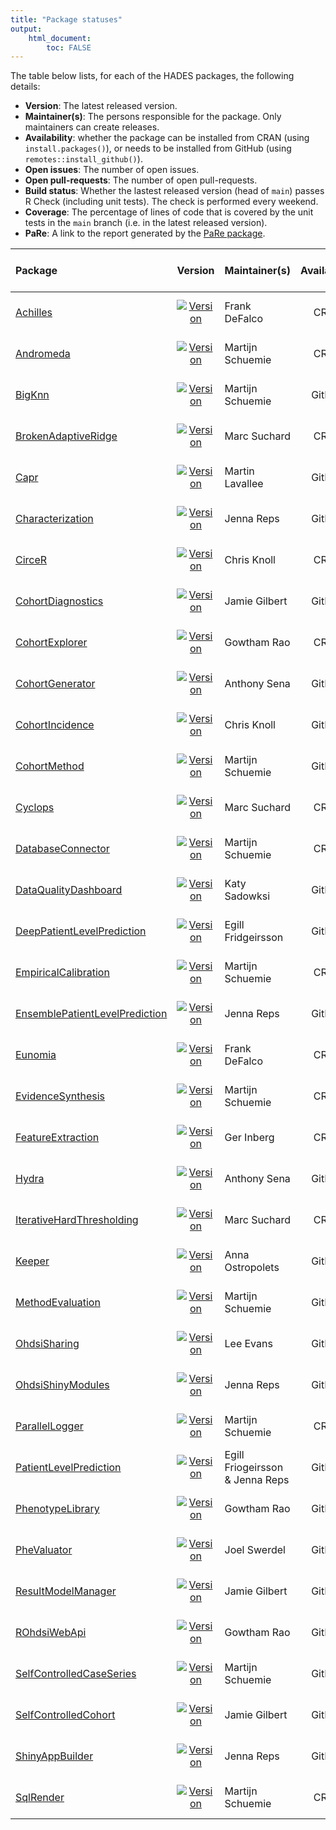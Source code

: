 ```yaml
---
title: "Package statuses"
output: 
    html_document:
        toc: FALSE
---
```


The table below lists, for each of the HADES packages, the following details:

- **Version**: The latest released version.
- **Maintainer(s)**: The persons responsible for the package. Only maintainers can create releases.
- **Availability**: whether the package can be installed from CRAN (using `install.packages()`), or needs to be installed from GitHub (using `remotes::install_github()`).
- **Open issues**: The number of open issues.
- **Open pull-requests**: The number of open pull-requests.
- **Build status**: Whether the lastest released version (head of `main`) passes R Check (including unit tests). The check is performed every weekend.
- **Coverage**: The percentage of lines of code that is covered by the unit tests in the `main` branch (i.e. in the latest released version).
- **PaRe**: A link to the report generated by the [PaRe package](https://darwin-eu-dev.github.io/PaRe/).

| Package            | Version | Maintainer(s)   | Availability | Open issues | Open pull-requests | Build status | Coverage   | PaRe   |
| :----------------- | :----: |:--------------- | :------: | :------: | :------: | :------------: | :----------: | :------ |
| [Achilles](https://github.com/OHDSI/Achilles) | [![Version](https://img.shields.io/github/r-package/v/ohdsi/Achilles?label=%20)](https://ohdsi.github.io/Achilles/) | Frank DeFalco | CRAN | [![Open issues](https://img.shields.io/github/issues-raw/OHDSI/Achilles?label=%20)](https://github.com/OHDSI/Achilles/issues) | [![Open pull-requests](https://img.shields.io/github/issues-pr-raw/OHDSI/Achilles?label=%20)](https://github.com/OHDSI/Achilles/pulls) | [![Build Status](https://github.com/ohdsi/Achilles/actions/workflows/R_CMD_check_main_weekly.yaml/badge.svg)](https://github.com/OHDSI/Achilles/actions/workflows/R_CMD_check_main_weekly.yaml) | [![codecov.io](https://codecov.io/github/OHDSI/Achilles/coverage.svg?branch=main)](https://codecov.io/github/OHDSI/Achilles?branch=main) | [Report](https://ohdsi.github.io/HadesFiles/pare_reports/Achilles.html)
| [Andromeda](https://github.com/OHDSI/Andromeda) | [![Version](https://img.shields.io/github/r-package/v/ohdsi/Andromeda?label=%20)](https://ohdsi.github.io/Andromeda/) | Martijn Schuemie | CRAN | [![Open issues](https://img.shields.io/github/issues-raw/OHDSI/Andromeda?label=%20)](https://github.com/OHDSI/Andromeda/issues) | [![Open pull-requests](https://img.shields.io/github/issues-pr-raw/OHDSI/Andromeda?label=%20)](https://github.com/OHDSI/Andromeda/pulls) | [![Build Status](https://github.com/ohdsi/Andromeda/actions/workflows/R_CMD_check_main_weekly.yaml/badge.svg)](https://github.com/OHDSI/Andromeda/actions/workflows/R_CMD_check_main_weekly.yaml) | [![codecov.io](https://codecov.io/github/OHDSI/Andromeda/coverage.svg?branch=main)](https://codecov.io/github/OHDSI/Andromeda?branch=main) | [Report](https://ohdsi.github.io/HadesFiles/pare_reports/Andromeda.html)
| [BigKnn](https://github.com/OHDSI/BigKnn) | [![Version](https://img.shields.io/github/r-package/v/ohdsi/BigKnn?label=%20)](https://ohdsi.github.io/BigKnn/) | Martijn Schuemie  | GitHub | [![Open issues](https://img.shields.io/github/issues-raw/OHDSI/BigKnn?label=%20)](https://github.com/OHDSI/BigKnn/issues) | [![Open pull-requests](https://img.shields.io/github/issues-pr-raw/OHDSI/BigKnn?label=%20)](https://github.com/OHDSI/BigKnn/pulls) | [![Build Status](https://github.com/ohdsi/BigKnn/actions/workflows/R_CMD_check_main_weekly.yaml/badge.svg)](https://github.com/OHDSI/BigKnn/actions/workflows/R_CMD_check_main_weekly.yaml) | [![codecov.io](https://codecov.io/github/OHDSI/BigKnn/coverage.svg?branch=main)](https://codecov.io/github/OHDSI/BigKnn?branch=main) | [Report](https://ohdsi.github.io/HadesFiles/pare_reports/BigKnn.html)
| [BrokenAdaptiveRidge](https://github.com/OHDSI/BrokenAdaptiveRidge) | [![Version](https://img.shields.io/github/r-package/v/ohdsi/BrokenAdaptiveRidge?label=%20)](https://ohdsi.github.io/BrokenAdaptiveRidge/) | Marc Suchard | CRAN | [![Open issues](https://img.shields.io/github/issues-raw/OHDSI/BrokenAdaptiveRidge?label=%20)](https://github.com/OHDSI/BrokenAdaptiveRidge/issues) | [![Open pull-requests](https://img.shields.io/github/issues-pr-raw/OHDSI/BrokenAdaptiveRidge?label=%20)](https://github.com/OHDSI/BrokenAdaptiveRidge/pulls) | [![Build Status](https://github.com/ohdsi/BrokenAdaptiveRidge/actions/workflows/R_CMD_check_main_weekly.yaml/badge.svg)](https://github.com/OHDSI/BrokenAdaptiveRidge/actions/workflows/R_CMD_check_main_weekly.yaml) | [![codecov.io](https://codecov.io/github/OHDSI/BrokenAdaptiveRidge/coverage.svg?branch=main)](https://codecov.io/github/OHDSI/BrokenAdaptiveRidge?branch=main) | [Report](https://ohdsi.github.io/HadesFiles/pare_reports/BrokenAdaptiveRidge.html)
| [Capr](https://github.com/OHDSI/Capr) | [![Version](https://img.shields.io/github/r-package/v/ohdsi/Capr?label=%20)](https://ohdsi.github.io/Capr/) | Martin Lavallee | GitHub | [![Open issues](https://img.shields.io/github/issues-raw/OHDSI/Capr?label=%20)](https://github.com/OHDSI/Capr/issues) | [![Open pull-requests](https://img.shields.io/github/issues-pr-raw/OHDSI/Capr?label=%20)](https://github.com/OHDSI/Capr/pulls) | [![Build Status](https://github.com/ohdsi/Capr/actions/workflows/R_CMD_check_main_weekly.yaml/badge.svg)](https://github.com/OHDSI/Capr/actions/workflows/R_CMD_check_main_weekly.yaml) | [![codecov.io](https://codecov.io/github/OHDSI/Capr/coverage.svg?branch=main)](https://codecov.io/github/OHDSI/Capr?branch=main) | [Report](https://ohdsi.github.io/HadesFiles/pare_reports/Capr.html)
| [Characterization](https://github.com/OHDSI/Characterization) | [![Version](https://img.shields.io/github/r-package/v/ohdsi/Characterization?label=%20)](https://ohdsi.github.io/Characterization/) | Jenna Reps | GitHub | [![Open issues](https://img.shields.io/github/issues-raw/OHDSI/Characterization?label=%20)](https://github.com/OHDSI/Characterization/issues) | [![Open pull-requests](https://img.shields.io/github/issues-pr-raw/OHDSI/Characterization?label=%20)](https://github.com/OHDSI/Characterization/pulls) | [![Build Status](https://github.com/ohdsi/Characterization/actions/workflows/R_CMD_check_main_weekly.yaml/badge.svg)](https://github.com/OHDSI/Characterization/actions/workflows/R_CMD_check_main_weekly.yaml) | [![codecov.io](https://codecov.io/github/OHDSI/Characterization/coverage.svg?branch=main)](https://codecov.io/github/OHDSI/Characterization?branch=main) | [Report](https://ohdsi.github.io/HadesFiles/pare_reports/Characterization.html)
| [CirceR](https://github.com/OHDSI/CirceR) | [![Version](https://img.shields.io/github/r-package/v/ohdsi/CirceR?label=%20)](https://ohdsi.github.io/CirceR/) | Chris Knoll | CRAN | [![Open issues](https://img.shields.io/github/issues-raw/OHDSI/CirceR?label=%20)](https://github.com/OHDSI/CirceR/issues) | [![Open pull-requests](https://img.shields.io/github/issues-pr-raw/OHDSI/CirceR?label=%20)](https://github.com/OHDSI/CirceR/pulls) | [![Build Status](https://github.com/ohdsi/CirceR/actions/workflows/R_CMD_check_main_weekly.yaml/badge.svg)](https://github.com/OHDSI/CirceR/actions/workflows/R_CMD_check_main_weekly.yaml) | [![codecov.io](https://codecov.io/github/OHDSI/CirceR/coverage.svg?branch=main)](https://codecov.io/github/OHDSI/CirceR?branch=main) | [Report](https://ohdsi.github.io/HadesFiles/pare_reports/CirceR.html)
| [CohortDiagnostics](https://github.com/OHDSI/CohortDiagnostics) | [![Version](https://img.shields.io/github/r-package/v/ohdsi/CohortDiagnostics?label=%20)](https://ohdsi.github.io/CohortDiagnostics/) | Jamie Gilbert | GitHub | [![Open issues](https://img.shields.io/github/issues-raw/OHDSI/CohortDiagnostics?label=%20)](https://github.com/OHDSI/CohortDiagnostics/issues) | [![Open pull-requests](https://img.shields.io/github/issues-pr-raw/OHDSI/CohortDiagnostics?label=%20)](https://github.com/OHDSI/CohortDiagnostics/pulls) | [![Build Status](https://github.com/ohdsi/CohortDiagnostics/actions/workflows/R_CMD_check_main_weekly.yaml/badge.svg)](https://github.com/OHDSI/CohortDiagnostics/actions/workflows/R_CMD_check_main_weekly.yaml) | [![codecov.io](https://codecov.io/github/OHDSI/CohortDiagnostics/coverage.svg?branch=main)](https://codecov.io/github/OHDSI/CohortDiagnostics?branch=main) | [Report](https://ohdsi.github.io/HadesFiles/pare_reports/CohortDiagnostics.html)
| [CohortExplorer](https://github.com/OHDSI/CohortExplorer) | [![Version](https://img.shields.io/github/r-package/v/ohdsi/CohortExplorer?label=%20)](https://ohdsi.github.io/CohortExplorer/) | Gowtham Rao | CRAN | [![Open issues](https://img.shields.io/github/issues-raw/OHDSI/CohortExplorer?label=%20)](https://github.com/OHDSI/CohortExplorer/issues) | [![Open pull-requests](https://img.shields.io/github/issues-pr-raw/OHDSI/CohortExplorer?label=%20)](https://github.com/OHDSI/CohortExplorer/pulls) | [![Build Status](https://github.com/ohdsi/CohortExplorer/actions/workflows/R_CMD_check_main_weekly.yaml/badge.svg)](https://github.com/OHDSI/CohortExplorer/actions/workflows/R_CMD_check_main_weekly.yaml) | [![codecov.io](https://codecov.io/github/OHDSI/CohortExplorer/coverage.svg?branch=main)](https://codecov.io/github/OHDSI/CohortExplorer?branch=main) | [Report](https://ohdsi.github.io/HadesFiles/pare_reports/CohortExplorer.html)
| [CohortGenerator](https://github.com/OHDSI/CohortGenerator) | [![Version](https://img.shields.io/github/r-package/v/ohdsi/CohortGenerator?label=%20)](https://ohdsi.github.io/CohortGenerator/) | Anthony Sena | GitHub | [![Open issues](https://img.shields.io/github/issues-raw/OHDSI/CohortGenerator?label=%20)](https://github.com/OHDSI/CohortGenerator/issues) | [![Open pull-requests](https://img.shields.io/github/issues-pr-raw/OHDSI/CohortGenerator?label=%20)](https://github.com/OHDSI/CohortGenerator/pulls) | [![Build Status](https://github.com/ohdsi/CohortGenerator/actions/workflows/R_CMD_check_main_weekly.yaml/badge.svg)](https://github.com/OHDSI/CohortGenerator/actions/workflows/R_CMD_check_main_weekly.yaml) | [![codecov.io](https://codecov.io/github/OHDSI/CohortGenerator/coverage.svg?branch=main)](https://codecov.io/github/OHDSI/CohortGenerator?branch=main) | [Report](https://ohdsi.github.io/HadesFiles/pare_reports/CohortGenerator.html)
| [CohortIncidence](https://github.com/OHDSI/CohortIncidence) | [![Version](https://img.shields.io/github/r-package/v/ohdsi/CohortIncidence?label=%20)](https://ohdsi.github.io/CohortIncidence/) | Chris Knoll | GitHub | [![Open issues](https://img.shields.io/github/issues-raw/OHDSI/CohortIncidence?label=%20)](https://github.com/OHDSI/CohortIncidence/issues) | [![Open pull-requests](https://img.shields.io/github/issues-pr-raw/OHDSI/CohortIncidence?label=%20)](https://github.com/OHDSI/CohortIncidence/pulls) | [![Build Status](https://github.com/ohdsi/CohortIncidence/actions/workflows/R_CMD_check_main_weekly.yaml/badge.svg)](https://github.com/OHDSI/CohortIncidence/actions/workflows/R_CMD_check_main_weekly.yaml) | [![codecov.io](https://codecov.io/github/OHDSI/CohortIncidence/coverage.svg?branch=main)](https://codecov.io/github/OHDSI/CohortIncidence?branch=main) | [Report](https://ohdsi.github.io/HadesFiles/pare_reports/CohortIncidence.html)
| [CohortMethod](https://github.com/OHDSI/CohortMethod) | [![Version](https://img.shields.io/github/r-package/v/ohdsi/CohortMethod?label=%20)](https://ohdsi.github.io/CohortMethod/) | Martijn Schuemie | GitHub | [![Open issues](https://img.shields.io/github/issues-raw/OHDSI/CohortMethod?label=%20)](https://github.com/OHDSI/CohortMethod/issues) | [![Open pull-requests](https://img.shields.io/github/issues-pr-raw/OHDSI/CohortMethod?label=%20)](https://github.com/OHDSI/CohortMethod/pulls) | [![Build Status](https://github.com/ohdsi/CohortMethod/actions/workflows/R_CMD_check_main_weekly.yaml/badge.svg)](https://github.com/OHDSI/CohortMethod/actions/workflows/R_CMD_check_main_weekly.yaml) | [![codecov.io](https://codecov.io/github/OHDSI/CohortMethod/coverage.svg?branch=main)](https://codecov.io/github/OHDSI/CohortMethod?branch=main) | [Report](https://ohdsi.github.io/HadesFiles/pare_reports/CohortMethod.html)
| [Cyclops](https://github.com/OHDSI/Cyclops) | [![Version](https://img.shields.io/github/r-package/v/ohdsi/Cyclops?label=%20)](https://ohdsi.github.io/Cyclops/) | Marc Suchard | CRAN | [![Open issues](https://img.shields.io/github/issues-raw/OHDSI/Cyclops?label=%20)](https://github.com/OHDSI/Cyclops/issues) | [![Open pull-requests](https://img.shields.io/github/issues-pr-raw/OHDSI/Cyclops?label=%20)](https://github.com/OHDSI/Cyclops/pulls) | [![Build Status](https://github.com/ohdsi/Cyclops/actions/workflows/R_CMD_check_main_weekly.yaml/badge.svg)](https://github.com/OHDSI/Cyclops/actions/workflows/R_CMD_check_main_weekly.yaml) | [![codecov.io](https://codecov.io/github/OHDSI/Cyclops/coverage.svg?branch=main)](https://codecov.io/github/OHDSI/Cyclops?branch=main) | [Report](https://ohdsi.github.io/HadesFiles/pare_reports/Cyclops.html)
| [DatabaseConnector](https://github.com/OHDSI/DatabaseConnector) | [![Version](https://img.shields.io/github/r-package/v/ohdsi/DatabaseConnector?label=%20)](https://ohdsi.github.io/DatabaseConnector/) | Martijn Schuemie  | CRAN | [![Open issues](https://img.shields.io/github/issues-raw/OHDSI/DatabaseConnector?label=%20)](https://github.com/OHDSI/DatabaseConnector/issues) | [![Open pull-requests](https://img.shields.io/github/issues-pr-raw/OHDSI/DatabaseConnector?label=%20)](https://github.com/OHDSI/DatabaseConnector/pulls) | [![Build Status](https://github.com/ohdsi/DatabaseConnector/actions/workflows/R_CMD_check_main_weekly.yaml/badge.svg)](https://github.com/OHDSI/DatabaseConnector/actions/workflows/R_CMD_check_main_weekly.yaml) | [![codecov.io](https://codecov.io/github/OHDSI/DatabaseConnector/coverage.svg?branch=main)](https://codecov.io/github/OHDSI/DatabaseConnector?branch=main) | [Report](https://ohdsi.github.io/HadesFiles/pare_reports/DatabaseConnector.html)
| [DataQualityDashboard](https://github.com/OHDSI/DataQualityDashboard) | [![Version](https://img.shields.io/github/r-package/v/ohdsi/DataQualityDashboard?label=%20)](https://ohdsi.github.io/DataQualityDashboard/) | Katy Sadowksi | GitHub | [![Open issues](https://img.shields.io/github/issues-raw/OHDSI/DataQualityDashboard?label=%20)](https://github.com/OHDSI/DataQualityDashboard/issues) | [![Open pull-requests](https://img.shields.io/github/issues-pr-raw/OHDSI/DataQualityDashboard?label=%20)](https://github.com/OHDSI/DataQualityDashboard/pulls) | [![Build Status](https://github.com/ohdsi/DataQualityDashboard/actions/workflows/R_CMD_check_main_weekly.yaml/badge.svg)](https://github.com/OHDSI/DataQualityDashboard/actions/workflows/R_CMD_check_main_weekly.yaml) | [![codecov.io](https://codecov.io/github/OHDSI/DataQualityDashboard/coverage.svg?branch=main)](https://codecov.io/github/OHDSI/DataQualityDashboard?branch=main) | [Report](https://ohdsi.github.io/HadesFiles/pare_reports/DataQualityDashboard.html)
| [DeepPatientLevelPrediction](https://github.com/OHDSI/DeepPatientLevelPrediction) | [![Version](https://img.shields.io/github/r-package/v/ohdsi/DeepPatientLevelPrediction?label=%20)](https://ohdsi.github.io/DeepPatientLevelPrediction/) | Egill Fridgeirsson | GitHub | [![Open issues](https://img.shields.io/github/issues-raw/OHDSI/DeepPatientLevelPrediction?label=%20)](https://github.com/OHDSI/DeepPatientLevelPrediction/issues) | [![Open pull-requests](https://img.shields.io/github/issues-pr-raw/OHDSI/DeepPatientLevelPrediction?label=%20)](https://github.com/OHDSI/DeepPatientLevelPrediction/pulls) | [![Build Status](https://github.com/ohdsi/DeepPatientLevelPrediction/actions/workflows/R_CMD_check_main_weekly.yaml/badge.svg)](https://github.com/OHDSI/DeepPatientLevelPrediction/actions/workflows/R_CMD_check_main_weekly.yaml) | [![codecov.io](https://codecov.io/github/OHDSI/DeepPatientLevelPrediction/coverage.svg?branch=main)](https://codecov.io/github/OHDSI/DeepPatientLevelPrediction?branch=main) | [Report](https://ohdsi.github.io/HadesFiles/pare_reports/DeepPatientLevelPrediction.html)
| [EmpiricalCalibration](https://github.com/OHDSI/EmpiricalCalibration) | [![Version](https://img.shields.io/github/r-package/v/ohdsi/EmpiricalCalibration?label=%20)](https://ohdsi.github.io/EmpiricalCalibration/) | Martijn Schuemie | CRAN | [![Open issues](https://img.shields.io/github/issues-raw/OHDSI/EmpiricalCalibration?label=%20)](https://github.com/OHDSI/EmpiricalCalibration/issues) | [![Open pull-requests](https://img.shields.io/github/issues-pr-raw/OHDSI/EmpiricalCalibration?label=%20)](https://github.com/OHDSI/EmpiricalCalibration/pulls) | [![Build Status](https://github.com/ohdsi/EmpiricalCalibration/actions/workflows/R_CMD_check_main_weekly.yaml/badge.svg)](https://github.com/OHDSI/EmpiricalCalibration/actions/workflows/R_CMD_check_main_weekly.yaml) | [![codecov.io](https://codecov.io/github/OHDSI/EmpiricalCalibration/coverage.svg?branch=main)](https://codecov.io/github/OHDSI/EmpiricalCalibration?branch=main) | [Report](https://ohdsi.github.io/HadesFiles/pare_reports/EmpiricalCalibration.html)
| [EnsemblePatientLevelPrediction](https://github.com/OHDSI/EnsemblePatientLevelPrediction) | [![Version](https://img.shields.io/github/r-package/v/ohdsi/EnsemblePatientLevelPrediction?label=%20)](https://ohdsi.github.io/EnsemblePatientLevelPrediction/) | Jenna Reps | GitHub | [![Open issues](https://img.shields.io/github/issues-raw/OHDSI/EnsemblePatientLevelPrediction?label=%20)](https://github.com/OHDSI/EnsemblePatientLevelPrediction/issues) | [![Open pull-requests](https://img.shields.io/github/issues-pr-raw/OHDSI/EnsemblePatientLevelPrediction?label=%20)](https://github.com/OHDSI/EnsemblePatientLevelPrediction/pulls) | [![Build Status](https://github.com/ohdsi/EnsemblePatientLevelPrediction/actions/workflows/R_CMD_check_main_weekly.yaml/badge.svg)](https://github.com/OHDSI/EnsemblePatientLevelPrediction/actions/workflows/R_CMD_check_main_weekly.yaml) | [![codecov.io](https://codecov.io/github/OHDSI/EnsemblePatientLevelPrediction/coverage.svg?branch=main)](https://codecov.io/github/OHDSI/EnsemblePatientLevelPrediction?branch=main) | [Report](https://ohdsi.github.io/HadesFiles/pare_reports/EnsemblePatientLevelPrediction.html)
| [Eunomia](https://github.com/OHDSI/Eunomia) | [![Version](https://img.shields.io/github/r-package/v/ohdsi/Eunomia?label=%20)](https://ohdsi.github.io/Eunomia/) | Frank DeFalco | CRAN | [![Open issues](https://img.shields.io/github/issues-raw/OHDSI/Eunomia?label=%20)](https://github.com/OHDSI/Eunomia/issues) | [![Open pull-requests](https://img.shields.io/github/issues-pr-raw/OHDSI/Eunomia?label=%20)](https://github.com/OHDSI/Eunomia/pulls) | [![Build Status](https://github.com/ohdsi/Eunomia/actions/workflows/R_CMD_check_main_weekly.yaml/badge.svg)](https://github.com/OHDSI/Eunomia/actions/workflows/R_CMD_check_main_weekly.yaml) | [![codecov.io](https://codecov.io/github/OHDSI/Eunomia/coverage.svg?branch=main)](https://codecov.io/github/OHDSI/Eunomia?branch=main) | [Report](https://ohdsi.github.io/HadesFiles/pare_reports/Eunomia.html)
| [EvidenceSynthesis](https://github.com/OHDSI/EvidenceSynthesis) | [![Version](https://img.shields.io/github/r-package/v/ohdsi/EvidenceSynthesis?label=%20)](https://ohdsi.github.io/EvidenceSynthesis/) | Martijn Schuemie  | CRAN | [![Open issues](https://img.shields.io/github/issues-raw/OHDSI/EvidenceSynthesis?label=%20)](https://github.com/OHDSI/EvidenceSynthesis/issues) | [![Open pull-requests](https://img.shields.io/github/issues-pr-raw/OHDSI/EvidenceSynthesis?label=%20)](https://github.com/OHDSI/EvidenceSynthesis/pulls) | [![Build Status](https://github.com/ohdsi/EvidenceSynthesis/actions/workflows/R_CMD_check_main_weekly.yaml/badge.svg)](https://github.com/OHDSI/EvidenceSynthesis/actions/workflows/R_CMD_check_main_weekly.yaml) | [![codecov.io](https://codecov.io/github/OHDSI/EvidenceSynthesis/coverage.svg?branch=main)](https://codecov.io/github/OHDSI/EvidenceSynthesis?branch=main) | [Report](https://ohdsi.github.io/HadesFiles/pare_reports/EvidenceSynthesis.html)
| [FeatureExtraction](https://github.com/OHDSI/FeatureExtraction) | [![Version](https://img.shields.io/github/r-package/v/ohdsi/FeatureExtraction?label=%20)](https://ohdsi.github.io/FeatureExtraction/) | Ger Inberg | CRAN | [![Open issues](https://img.shields.io/github/issues-raw/OHDSI/FeatureExtraction?label=%20)](https://github.com/OHDSI/FeatureExtraction/issues) | [![Open pull-requests](https://img.shields.io/github/issues-pr-raw/OHDSI/FeatureExtraction?label=%20)](https://github.com/OHDSI/FeatureExtraction/pulls) | [![Build Status](https://github.com/ohdsi/FeatureExtraction/actions/workflows/R_CMD_check_main_weekly.yaml/badge.svg)](https://github.com/OHDSI/FeatureExtraction/actions/workflows/R_CMD_check_main_weekly.yaml) | [![codecov.io](https://codecov.io/github/OHDSI/FeatureExtraction/coverage.svg?branch=main)](https://codecov.io/github/OHDSI/FeatureExtraction?branch=main) | [Report](https://ohdsi.github.io/HadesFiles/pare_reports/FeatureExtraction.html)
| [Hydra](https://github.com/OHDSI/Hydra) | [![Version](https://img.shields.io/github/r-package/v/ohdsi/Hydra?label=%20)](https://ohdsi.github.io/Hydra/) | Anthony Sena  | GitHub | [![Open issues](https://img.shields.io/github/issues-raw/OHDSI/Hydra?label=%20)](https://github.com/OHDSI/Hydra/issues) | [![Open pull-requests](https://img.shields.io/github/issues-pr-raw/OHDSI/Hydra?label=%20)](https://github.com/OHDSI/Hydra/pulls) | [![Build Status](https://github.com/ohdsi/Hydra/actions/workflows/R_CMD_check_main_weekly.yaml/badge.svg)](https://github.com/OHDSI/Hydra/actions/workflows/R_CMD_check_main_weekly.yaml) | [![codecov.io](https://codecov.io/github/OHDSI/Hydra/coverage.svg?branch=main)](https://codecov.io/github/OHDSI/Hydra?branch=main) | [Report](https://ohdsi.github.io/HadesFiles/pare_reports/Hydra.html)
| [IterativeHardThresholding](https://github.com/OHDSI/IterativeHardThresholding) | [![Version](https://img.shields.io/github/r-package/v/ohdsi/IterativeHardThresholding?label=%20)](https://ohdsi.github.io/IterativeHardThresholding/) | Marc Suchard | CRAN | [![Open issues](https://img.shields.io/github/issues-raw/OHDSI/IterativeHardThresholding?label=%20)](https://github.com/OHDSI/IterativeHardThresholding/issues) | [![Open pull-requests](https://img.shields.io/github/issues-pr-raw/OHDSI/IterativeHardThresholding?label=%20)](https://github.com/OHDSI/IterativeHardThresholding/pulls) | [![Build Status](https://github.com/ohdsi/IterativeHardThresholding/actions/workflows/R_CMD_check_main_weekly.yaml/badge.svg)](https://github.com/OHDSI/IterativeHardThresholding/actions/workflows/R_CMD_check_main_weekly.yaml) | [![codecov.io](https://codecov.io/github/OHDSI/IterativeHardThresholding/coverage.svg?branch=main)](https://codecov.io/github/OHDSI/IterativeHardThresholding?branch=main) | [Report](https://ohdsi.github.io/HadesFiles/pare_reports/IterativeHardThresholding.html)
| [Keeper](https://github.com/OHDSI/Keeper) | [![Version](https://img.shields.io/github/r-package/v/ohdsi/Keeper?label=%20)](https://ohdsi.github.io/Keeper/) | Anna Ostropolets | GitHub | [![Open issues](https://img.shields.io/github/issues-raw/OHDSI/Keeper?label=%20)](https://github.com/OHDSI/Keeper/issues) | [![Open pull-requests](https://img.shields.io/github/issues-pr-raw/OHDSI/Keeper?label=%20)](https://github.com/OHDSI/Keeper/pulls) | [![Build Status](https://github.com/ohdsi/Keeper/actions/workflows/R_CMD_check_main_weekly.yaml/badge.svg)](https://github.com/OHDSI/Keeper/actions/workflows/R_CMD_check_main_weekly.yaml) | [![codecov.io](https://codecov.io/github/OHDSI/Keeper/coverage.svg?branch=main)](https://codecov.io/github/OHDSI/Keeper?branch=main) | [Report](https://ohdsi.github.io/HadesFiles/pare_reports/Keeper.html)
| [MethodEvaluation](https://github.com/OHDSI/MethodEvaluation) | [![Version](https://img.shields.io/github/r-package/v/ohdsi/MethodEvaluation?label=%20)](https://ohdsi.github.io/MethodEvaluation/) | Martijn Schuemie  | GitHub | [![Open issues](https://img.shields.io/github/issues-raw/OHDSI/MethodEvaluation?label=%20)](https://github.com/OHDSI/MethodEvaluation/issues) | [![Open pull-requests](https://img.shields.io/github/issues-pr-raw/OHDSI/MethodEvaluation?label=%20)](https://github.com/OHDSI/MethodEvaluation/pulls) | [![Build Status](https://github.com/ohdsi/MethodEvaluation/actions/workflows/R_CMD_check_main_weekly.yaml/badge.svg)](https://github.com/OHDSI/MethodEvaluation/actions/workflows/R_CMD_check_main_weekly.yaml) | [![codecov.io](https://codecov.io/github/OHDSI/MethodEvaluation/coverage.svg?branch=main)](https://codecov.io/github/OHDSI/MethodEvaluation?branch=main) | [Report](https://ohdsi.github.io/HadesFiles/pare_reports/MethodEvaluation.html)
| [OhdsiSharing](https://github.com/OHDSI/OhdsiSharing) | [![Version](https://img.shields.io/github/r-package/v/ohdsi/OhdsiSharing?label=%20)](https://ohdsi.github.io/OhdsiSharing/) | Lee Evans | GitHub | [![Open issues](https://img.shields.io/github/issues-raw/OHDSI/OhdsiSharing?label=%20)](https://github.com/OHDSI/OhdsiSharing/issues) | [![Open pull-requests](https://img.shields.io/github/issues-pr-raw/OHDSI/OhdsiSharing?label=%20)](https://github.com/OHDSI/OhdsiSharing/pulls) | [![Build Status](https://github.com/ohdsi/OhdsiSharing/actions/workflows/R_CMD_check_main_weekly.yaml/badge.svg)](https://github.com/OHDSI/OhdsiSharing/actions/workflows/R_CMD_check_main_weekly.yaml) | [![codecov.io](https://codecov.io/github/OHDSI/OhdsiSharing/coverage.svg?branch=main)](https://codecov.io/github/OHDSI/OhdsiSharing?branch=main) | [Report](https://ohdsi.github.io/HadesFiles/pare_reports/OhdsiSharing.html)
| [OhdsiShinyModules](https://github.com/OHDSI/OhdsiShinyModules) | [![Version](https://img.shields.io/github/r-package/v/ohdsi/OhdsiShinyModules?label=%20)](https://ohdsi.github.io/OhdsiShinyModules/) | Jenna Reps | GitHub | [![Open issues](https://img.shields.io/github/issues-raw/OHDSI/OhdsiShinyModules?label=%20)](https://github.com/OHDSI/OhdsiShinyModules/issues) | [![Open pull-requests](https://img.shields.io/github/issues-pr-raw/OHDSI/OhdsiShinyModules?label=%20)](https://github.com/OHDSI/OhdsiShinyModules/pulls) | [![Build Status](https://github.com/ohdsi/OhdsiShinyModules/actions/workflows/R_CMD_check_main_weekly.yaml/badge.svg)](https://github.com/OHDSI/OhdsiShinyModules/actions/workflows/R_CMD_check_main_weekly.yaml) | [![codecov.io](https://codecov.io/github/OHDSI/OhdsiShinyModules/coverage.svg?branch=main)](https://codecov.io/github/OHDSI/OhdsiShinyModules?branch=main) | [Report](https://ohdsi.github.io/HadesFiles/pare_reports/OhdsiShinyModules.html)
| [ParallelLogger](https://github.com/OHDSI/ParallelLogger) | [![Version](https://img.shields.io/github/r-package/v/ohdsi/ParallelLogger?label=%20)](https://ohdsi.github.io/ParallelLogger/) | Martijn Schuemie  | CRAN | [![Open issues](https://img.shields.io/github/issues-raw/OHDSI/ParallelLogger?label=%20)](https://github.com/OHDSI/ParallelLogger/issues) | [![Open pull-requests](https://img.shields.io/github/issues-pr-raw/OHDSI/ParallelLogger?label=%20)](https://github.com/OHDSI/ParallelLogger/pulls) | [![Build Status](https://github.com/ohdsi/ParallelLogger/actions/workflows/R_CMD_check_main_weekly.yaml/badge.svg)](https://github.com/OHDSI/ParallelLogger/actions/workflows/R_CMD_check_main_weekly.yaml) | [![codecov.io](https://codecov.io/github/OHDSI/ParallelLogger/coverage.svg?branch=main)](https://codecov.io/github/OHDSI/ParallelLogger?branch=main) | [Report](https://ohdsi.github.io/HadesFiles/pare_reports/ParallelLogger.html)
| [PatientLevelPrediction](https://github.com/OHDSI/PatientLevelPrediction) | [![Version](https://img.shields.io/github/r-package/v/ohdsi/PatientLevelPrediction?label=%20)](https://ohdsi.github.io/PatientLevelPrediction/) | Egill Friogeirsson & Jenna Reps | GitHub | [![Open issues](https://img.shields.io/github/issues-raw/OHDSI/PatientLevelPrediction?label=%20)](https://github.com/OHDSI/PatientLevelPrediction/issues) | [![Open pull-requests](https://img.shields.io/github/issues-pr-raw/OHDSI/PatientLevelPrediction?label=%20)](https://github.com/OHDSI/PatientLevelPrediction/pulls) | [![Build Status](https://github.com/ohdsi/PatientLevelPrediction/actions/workflows/R_CMD_check_main_weekly.yaml/badge.svg)](https://github.com/OHDSI/PatientLevelPrediction/actions/workflows/R_CMD_check_main_weekly.yaml) | [![codecov.io](https://codecov.io/github/OHDSI/PatientLevelPrediction/coverage.svg?branch=main)](https://codecov.io/github/OHDSI/PatientLevelPrediction?branch=main) | [Report](https://ohdsi.github.io/HadesFiles/pare_reports/PatientLevelPrediction.html)
| [PhenotypeLibrary](https://github.com/OHDSI/PhenotypeLibrary) | [![Version](https://img.shields.io/github/r-package/v/ohdsi/PhenotypeLibrary?label=%20)](https://ohdsi.github.io/PhenotypeLibrary/) | Gowtham Rao | GitHub | [![Open issues](https://img.shields.io/github/issues-raw/OHDSI/PhenotypeLibrary?label=%20)](https://github.com/OHDSI/PhenotypeLibrary/issues) | [![Open pull-requests](https://img.shields.io/github/issues-pr-raw/OHDSI/PhenotypeLibrary?label=%20)](https://github.com/OHDSI/PhenotypeLibrary/pulls) | [![Build Status](https://github.com/ohdsi/PhenotypeLibrary/actions/workflows/R_CMD_check_main_weekly.yaml/badge.svg)](https://github.com/OHDSI/PhenotypeLibrary/actions/workflows/R_CMD_check_main_weekly.yaml) | [![codecov.io](https://codecov.io/github/OHDSI/PhenotypeLibrary/coverage.svg?branch=main)](https://codecov.io/github/OHDSI/PhenotypeLibrary?branch=main) | [Report](https://ohdsi.github.io/HadesFiles/pare_reports/PhenotypeLibrary.html)
| [PheValuator](https://github.com/OHDSI/PheValuator) | [![Version](https://img.shields.io/github/r-package/v/ohdsi/PheValuator?label=%20)](https://ohdsi.github.io/PheValuator/) | Joel Swerdel | GitHub | [![Open issues](https://img.shields.io/github/issues-raw/OHDSI/PheValuator?label=%20)](https://github.com/OHDSI/PheValuator/issues) | [![Open pull-requests](https://img.shields.io/github/issues-pr-raw/OHDSI/PheValuator?label=%20)](https://github.com/OHDSI/PheValuator/pulls) | [![Build Status](https://github.com/ohdsi/PheValuator/actions/workflows/R_CMD_check_main_weekly.yaml/badge.svg)](https://github.com/OHDSI/PheValuator/actions/workflows/R_CMD_check_main_weekly.yaml) | [![codecov.io](https://codecov.io/github/OHDSI/PheValuator/coverage.svg?branch=main)](https://codecov.io/github/OHDSI/PheValuator?branch=main) | [Report](https://ohdsi.github.io/HadesFiles/pare_reports/PheValuator.html)
| [ResultModelManager](https://github.com/OHDSI/ResultModelManager) | [![Version](https://img.shields.io/github/r-package/v/ohdsi/ResultModelManager?label=%20)](https://ohdsi.github.io/ResultModelManager/) | Jamie Gilbert | GitHub | [![Open issues](https://img.shields.io/github/issues-raw/OHDSI/ResultModelManager?label=%20)](https://github.com/OHDSI/ResultModelManager/issues) | [![Open pull-requests](https://img.shields.io/github/issues-pr-raw/OHDSI/ResultModelManager?label=%20)](https://github.com/OHDSI/ResultModelManager/pulls) | [![Build Status](https://github.com/ohdsi/ResultModelManager/actions/workflows/R_CMD_check_main_weekly.yaml/badge.svg)](https://github.com/OHDSI/ResultModelManager/actions/workflows/R_CMD_check_main_weekly.yaml) | [![codecov.io](https://codecov.io/github/OHDSI/ResultModelManager/coverage.svg?branch=main)](https://codecov.io/github/OHDSI/ResultModelManager?branch=main) | [Report](https://ohdsi.github.io/HadesFiles/pare_reports/ResultModelManager.html)
| [ROhdsiWebApi](https://github.com/OHDSI/ROhdsiWebApi) | [![Version](https://img.shields.io/github/r-package/v/ohdsi/ROhdsiWebApi?label=%20)](https://ohdsi.github.io/ROhdsiWebApi/) | Gowtham Rao | GitHub | [![Open issues](https://img.shields.io/github/issues-raw/OHDSI/ROhdsiWebApi?label=%20)](https://github.com/OHDSI/ROhdsiWebApi/issues) | [![Open pull-requests](https://img.shields.io/github/issues-pr-raw/OHDSI/ROhdsiWebApi?label=%20)](https://github.com/OHDSI/ROhdsiWebApi/pulls) | [![Build Status](https://github.com/ohdsi/ROhdsiWebApi/actions/workflows/R_CMD_check_main_weekly.yaml/badge.svg)](https://github.com/OHDSI/ROhdsiWebApi/actions/workflows/R_CMD_check_main_weekly.yaml) | [![codecov.io](https://codecov.io/github/OHDSI/ROhdsiWebApi/coverage.svg?branch=main)](https://codecov.io/github/OHDSI/ROhdsiWebApi?branch=main) | [Report](https://ohdsi.github.io/HadesFiles/pare_reports/ROhdsiWebApi.html)
| [SelfControlledCaseSeries](https://github.com/OHDSI/SelfControlledCaseSeries) | [![Version](https://img.shields.io/github/r-package/v/ohdsi/SelfControlledCaseSeries?label=%20)](https://ohdsi.github.io/SelfControlledCaseSeries/) | Martijn Schuemie | GitHub | [![Open issues](https://img.shields.io/github/issues-raw/OHDSI/SelfControlledCaseSeries?label=%20)](https://github.com/OHDSI/SelfControlledCaseSeries/issues) | [![Open pull-requests](https://img.shields.io/github/issues-pr-raw/OHDSI/SelfControlledCaseSeries?label=%20)](https://github.com/OHDSI/SelfControlledCaseSeries/pulls) | [![Build Status](https://github.com/ohdsi/SelfControlledCaseSeries/actions/workflows/R_CMD_check_main_weekly.yaml/badge.svg)](https://github.com/OHDSI/SelfControlledCaseSeries/actions/workflows/R_CMD_check_main_weekly.yaml) | [![codecov.io](https://codecov.io/github/OHDSI/SelfControlledCaseSeries/coverage.svg?branch=main)](https://codecov.io/github/OHDSI/SelfControlledCaseSeries?branch=main) | [Report](https://ohdsi.github.io/HadesFiles/pare_reports/SelfControlledCaseSeries.html)
| [SelfControlledCohort](https://github.com/OHDSI/SelfControlledCohort) | [![Version](https://img.shields.io/github/r-package/v/ohdsi/SelfControlledCohort?label=%20)](https://ohdsi.github.io/SelfControlledCohort/) | Jamie Gilbert | GitHub | [![Open issues](https://img.shields.io/github/issues-raw/OHDSI/SelfControlledCohort?label=%20)](https://github.com/OHDSI/SelfControlledCohort/issues) | [![Open pull-requests](https://img.shields.io/github/issues-pr-raw/OHDSI/SelfControlledCohort?label=%20)](https://github.com/OHDSI/SelfControlledCohort/pulls) | [![Build Status](https://github.com/ohdsi/SelfControlledCohort/actions/workflows/R_CMD_check_main_weekly.yaml/badge.svg)](https://github.com/OHDSI/SelfControlledCohort/actions/workflows/R_CMD_check_main_weekly.yaml) | [![codecov.io](https://codecov.io/github/OHDSI/SelfControlledCohort/coverage.svg?branch=main)](https://codecov.io/github/OHDSI/SelfControlledCohort?branch=main) | [Report](https://ohdsi.github.io/HadesFiles/pare_reports/SelfControlledCohort.html)
| [ShinyAppBuilder](https://github.com/OHDSI/ShinyAppBuilder) | [![Version](https://img.shields.io/github/r-package/v/ohdsi/ShinyAppBuilder?label=%20)](https://ohdsi.github.io/ShinyAppBuilder/) | Jenna Reps | GitHub | [![Open issues](https://img.shields.io/github/issues-raw/OHDSI/ShinyAppBuilder?label=%20)](https://github.com/OHDSI/ShinyAppBuilder/issues) | [![Open pull-requests](https://img.shields.io/github/issues-pr-raw/OHDSI/ShinyAppBuilder?label=%20)](https://github.com/OHDSI/ShinyAppBuilder/pulls) | [![Build Status](https://github.com/ohdsi/ShinyAppBuilder/actions/workflows/R_CMD_check_main_weekly.yaml/badge.svg)](https://github.com/OHDSI/ShinyAppBuilder/actions/workflows/R_CMD_check_main_weekly.yaml) | [![codecov.io](https://codecov.io/github/OHDSI/ShinyAppBuilder/coverage.svg?branch=main)](https://codecov.io/github/OHDSI/ShinyAppBuilder?branch=main) | [Report](https://ohdsi.github.io/HadesFiles/pare_reports/ShinyAppBuilder.html)
| [SqlRender](https://github.com/OHDSI/SqlRender) | [![Version](https://img.shields.io/github/r-package/v/ohdsi/SqlRender?label=%20)](https://ohdsi.github.io/SqlRender/) | Martijn Schuemie  | CRAN | [![Open issues](https://img.shields.io/github/issues-raw/OHDSI/SqlRender?label=%20)](https://github.com/OHDSI/SqlRender/issues) | [![Open pull-requests](https://img.shields.io/github/issues-pr-raw/OHDSI/SqlRender?label=%20)](https://github.com/OHDSI/SqlRender/pulls) | [![Build Status](https://github.com/ohdsi/SqlRender/actions/workflows/R_CMD_check_main_weekly.yaml/badge.svg)](https://github.com/OHDSI/SqlRender/actions/workflows/R_CMD_check_main_weekly.yaml) | [![codecov.io](https://codecov.io/github/OHDSI/SqlRender/coverage.svg?branch=main)](https://codecov.io/github/OHDSI/SqlRender?branch=main) | [Report](https://ohdsi.github.io/HadesFiles/pare_reports/SqlRender.html)
